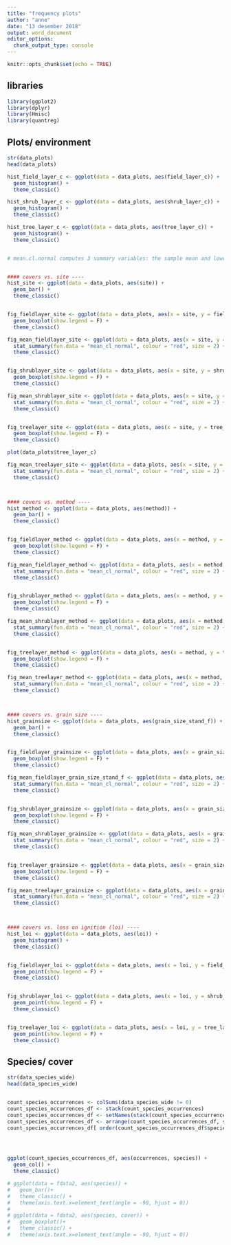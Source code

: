 ```yaml
---
title: "frequency plots"
author: "anne"
date: "13 desember 2018"
output: word_document
editor_options: 
  chunk_output_type: console
---
```


```r
knitr::opts_chunk$set(echo = TRUE)
```



## libraries
```r
library(ggplot2)
library(dplyr)
library(Hmisc)
library(quantreg)
```


## Plots/ environment
```r
str(data_plots)
head(data_plots)

hist_field_layer_c <- ggplot(data = data_plots, aes(field_layer_c)) + 
  geom_histogram() +
  theme_classic()

hist_shrub_layer_c <- ggplot(data = data_plots, aes(shrub_layer_c)) + 
  geom_histogram() +
  theme_classic()

hist_tree_layer_c <- ggplot(data = data_plots, aes(tree_layer_c)) + 
  geom_histogram() +
  theme_classic()


# mean.cl.normal computes 3 summary variables: the sample mean and lower and upper Gaussian confidence limits based on the t-distribution.


#### covers vs. site ----
hist_site <- ggplot(data = data_plots, aes(site)) + 
  geom_bar() +
  theme_classic()


fig_fieldlayer_site <- ggplot(data = data_plots, aes(x = site, y = field_layer_c, fill = site)) +
  geom_boxplot(show.legend = F) +
  theme_classic()

fig_mean_fieldlayer_site <- ggplot(data = data_plots, aes(x = site, y = field_layer_c)) + geom_point() + 
  stat_summary(fun.data = "mean_cl_normal", colour = "red", size = 2) +
  theme_classic()


fig_shrublayer_site <- ggplot(data = data_plots, aes(x = site, y = shrub_layer_c, fill = site)) +
  geom_boxplot(show.legend = F) +
  theme_classic()

fig_mean_shrublayer_site <- ggplot(data = data_plots, aes(x = site, y = shrub_layer_c)) + geom_point() + 
  stat_summary(fun.data = "mean_cl_normal", colour = "red", size = 2) +
  theme_classic()


fig_treelayer_site <- ggplot(data = data_plots, aes(x = site, y = tree_layer_c, fill = site)) +
  geom_boxplot(show.legend = F) +
  theme_classic()

plot(data_plots$tree_layer_c)

fig_mean_treelayer_site <- ggplot(data = data_plots, aes(x = site, y = tree_layer_c)) + geom_point() + 
  stat_summary(fun.data = "mean_cl_normal", colour = "red", size = 2) +
  theme_classic()



#### covers vs. method ----
hist_method <- ggplot(data = data_plots, aes(method)) + 
  geom_bar() +
  theme_classic()


fig_fieldlayer_method <- ggplot(data = data_plots, aes(x = method, y = field_layer_c, fill = method)) +
  geom_boxplot(show.legend = F) +
  theme_classic()

fig_mean_fieldlayer_method <- ggplot(data = data_plots, aes(x = method, y = field_layer_c)) + geom_point() + 
  stat_summary(fun.data = "mean_cl_normal", colour = "red", size = 2) +
  theme_classic()


fig_shrublayer_method <- ggplot(data = data_plots, aes(x = method, y = shrub_layer_c, fill = method)) +
  geom_boxplot(show.legend = F) +
  theme_classic()

fig_mean_shrublayer_method <- ggplot(data = data_plots, aes(x = method, y = shrub_layer_c)) + geom_point() + 
  stat_summary(fun.data = "mean_cl_normal", colour = "red", size = 2) +
  theme_classic()


fig_treelayer_method <- ggplot(data = data_plots, aes(x = method, y = tree_layer_c, fill = method)) +
  geom_boxplot(show.legend = F) +
  theme_classic()

fig_mean_treelayer_method <- ggplot(data = data_plots, aes(x = method, y = tree_layer_c)) + geom_point() + 
  stat_summary(fun.data = "mean_cl_normal", colour = "red", size = 2) +
  theme_classic()



#### covers vs. grain size ----
hist_grainsize <- ggplot(data = data_plots, aes(grain_size_stand_f)) + 
  geom_bar() +
  theme_classic()


fig_fieldlayer_grainsize <- ggplot(data = data_plots, aes(x = grain_size_stand_f, y = field_layer_c, fill = grain_size_stand_f)) +
  geom_boxplot(show.legend = F) +
  theme_classic()

fig_mean_fieldlayer_grain_size_stand_f <- ggplot(data = data_plots, aes(x = grain_size_stand_f, y = field_layer_c)) + geom_point() + 
  stat_summary(fun.data = "mean_cl_normal", colour = "red", size = 2) +
  theme_classic()


fig_shrublayer_grainsize <- ggplot(data = data_plots, aes(x = grain_size_stand_f, y = shrub_layer_c, fill = grain_size_stand_f)) +
  geom_boxplot(show.legend = F) +
  theme_classic()

fig_mean_shrublayer_grainsize <- ggplot(data = data_plots, aes(x = grain_size_stand_f, y = shrub_layer_c)) + geom_point() + 
  stat_summary(fun.data = "mean_cl_normal", colour = "red", size = 2) +
  theme_classic()


fig_treelayer_grainsize <- ggplot(data = data_plots, aes(x = grain_size_stand_f, y = tree_layer_c, fill = grain_size_stand_f)) +
  geom_boxplot(show.legend = F) +
  theme_classic()

fig_mean_treelayer_grainsize <- ggplot(data = data_plots, aes(x = grain_size_stand_f, y = tree_layer_c)) + geom_point() + 
  stat_summary(fun.data = "mean_cl_normal", colour = "red", size = 2) +
  theme_classic()



#### covers vs. loss on ignition (loi) ----
hist_loi <- ggplot(data = data_plots, aes(loi)) + 
  geom_histogram() +
  theme_classic()


fig_fieldlayer_loi <- ggplot(data = data_plots, aes(x = loi, y = field_layer_c, fill = loi)) +
  geom_point(show.legend = F) +
  theme_classic()


fig_shrublayer_loi <- ggplot(data = data_plots, aes(x = loi, y = shrub_layer_c, fill = loi)) +
  geom_point(show.legend = F) +
  theme_classic()


fig_treelayer_loi <- ggplot(data = data_plots, aes(x = loi, y = tree_layer_c, fill = loi)) +
  geom_point(show.legend = F) +
  theme_classic()

```



## Species/ cover
```r
str(data_species_wide)
head(data_species_wide)


count_species_occurrences <- colSums(data_species_wide != 0)
count_species_occurrences_df <- stack(count_species_occurrences)
count_species_occurrences_df <- setNames(stack(count_species_occurrences)[2:1], c('species','occurrences'))
count_species_occurrences_df <- arrange(count_species_occurrences_df, species) # Why does this not work?
count_species_occurrences_df[ order(count_species_occurrences_df$species), ] # Why does this not work?





```

```r
ggplot(count_species_occurrences_df, aes(occurrences, species)) +
  geom_col() +
  theme_classic()

```



```r
# ggplot(data = fdata2, aes(species)) +
#   geom_bar()+
#   theme_classic() +
#   theme(axis.text.x=element_text(angle = -90, hjust = 0))
# 
# ggplot(data = fdata2, aes(species, cover)) +
#   geom_boxplot()+
#   theme_classic() +
#   theme(axis.text.x=element_text(angle = -90, hjust = 0))

```


